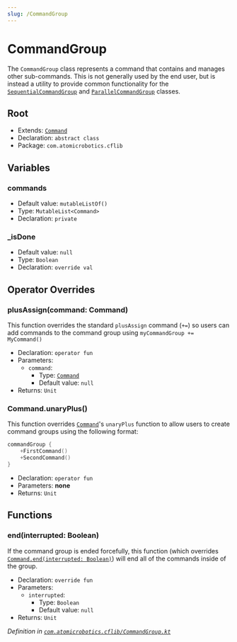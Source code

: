 ```yaml
---
slug: /CommandGroup
---
```


# CommandGroup
The `CommandGroup` class represents a command that contains and manages other sub-commands. This is not generally used by the end user, but is instead a utility to provide common functionality for the [`SequentialCommandGroup`](SequentialCommandGroup) and [`ParallelCommandGroup`](ParallelCommandGroup) classes.

## Root
- Extends: [`Command`](Command)
- Declaration: `abstract class`
- Package: `com.atomicrobotics.cflib`

## Variables
### commands
- Default value: `mutableListOf()`
- Type: `MutableList<Command>`
- Declaration: `private`
### _isDone
- Default value: `null`
- Type: `Boolean`
- Declaration: `override val`

## Operator Overrides
### plusAssign(command: Command) 
This function overrides the standard `plusAssign` command (`+=`) so users can add commands to the command group using `myCommandGroup += MyCommand()`
- Declaration: `operator fun`
- Parameters:
    - `command`:
        - Type: [`Command`](Command)
        - Default value: `null`
- Returns: `Unit`
### Command.unaryPlus()
This function overrides [`Command`](Command)'s `unaryPlus` function to allow users to create command groups using the following format:
```kotlin
commandGroup {
    +FirstCommand()
    +SecondCommand()
}
```
- Declaration: `operator fun`
- Parameters: **none**
- Returns: `Unit`
## Functions
### end(interrupted: Boolean)
If the command group is ended forcefully, this function (which overrides [`Command.end(interrupted: Boolean)`](Command/#endinterrupted-boolean)) will end all of the commands inside of the group.
- Declaration: `override fun`
- Parameters:
    - `interrupted`:
        - Type: `Boolean`
        - Default value: `null`
- Returns: `Unit`

*Definition in [`com.atomicrobotics.cflib/CommandGroup.kt`](https://github.com/AtomicRobotics3805/CFLib/blob/main/cflib/src/main/kotlin/com/atomicrobotics/cflib/CommandGroup.kt#L33)*